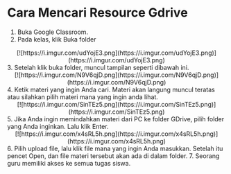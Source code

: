 # Cara Mencari Resource Gdrive

1. Buka Google Classroom.
2. Pada kelas, klik Buka folder 
<div align = "center">
[![https://i.imgur.com/udYojE3.png](https://i.imgur.com/udYojE3.png)](https://i.imgur.com/udYojE3.png)
</div>
3. Setelah klik buka folder, muncul tampilan seperti dibawah ini.
<div align = "center">
[![https://i.imgur.com/N9V6qjD.png](https://i.imgur.com/N9V6qjD.png)](https://i.imgur.com/N9V6qjD.png)
</div>
4. Ketik materi yang ingin Anda cari. Materi akan langung muncul teratas atau silahkan pilih materi mana yang ingin anda lihat.
<div align = "center">
[![https://i.imgur.com/SinTEz5.png](https://i.imgur.com/SinTEz5.png)](https://i.imgur.com/SinTEz5.png)
</div>
5. Jika Anda ingin memindahkan materi dari PC ke folder GDrive, pilih folder yang Anda inginkan. Lalu klik Enter.
<div align = "center">
[![https://i.imgur.com/x4sRL5h.png](https://i.imgur.com/x4sRL5h.png)](https://i.imgur.com/x4sRL5h.png)
</div>
6. Pilih upload file, lalu klik file mana yang ingin Anda masukkan. Setelah itu pencet Open, dan file materi tersebut akan ada di dalam folder.
7. Seorang guru memiliki akses ke semua tugas siswa.

